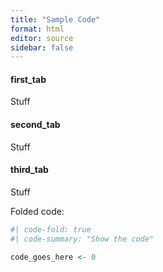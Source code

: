 ```yaml
---
title: "Sample Code"
format: html
editor: source
sidebar: false
---
```




::: panel-tabset
#### first_tab

Stuff

#### second_tab

Stuff

#### third_tab

Stuff
:::



####### Folded code: 

```r
#| code-fold: true
#| code-summary: "Show the code"

code_goes_here <- 0
```

